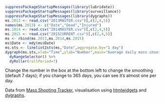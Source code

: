 ```r
suppressPackageStartupMessages(library(lubridate))
suppressPackageStartupMessages(library(surveillance))
suppressPackageStartupMessages(library(dygraphs))
ms.2013 <- read.csv("2013MASTER.csv")[,c(2,4,5)]
names(ms.2013) <- c("Date","Dead","Injured")
ms.2014 <- read.csv("2014MASTER.csv")[,c(2,4,5)]
ms.2015 <- read.csv("2015CURRENT.csv")[,c(2,4,5)]
ms <- rbind(ms.2013,ms.2014,ms.2015)
ms$Date <- mdy(ms$Date)
ms.sts <- linelist2sts(ms,"Date",aggregate.by="1 day")
dygraph(ms.sts,xlab="Time",ylab="Number",main="Average daily mass shootings in US, 2013-present") %>%
  dyRangeSelector() %>%
  dyRoller(rollPeriod=7)
```

Change the number in the box at the bottom left to change the smoothing (default 7 days); if you change to 365 days, you can see it's almost one per day.

Data from [Mass Shooting Tracker](http://www.shootingtracker.com), visualisation using [htmlwidgets](http://www.htmlwidgets.com) and [dygraphs](http://dygraphs.com).